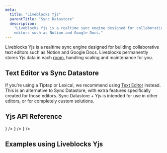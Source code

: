 ```yaml
---
meta:
  title: "Liveblocks Yjs"
  parentTitle: "Sync Datastore"
  description:
    "Liveblocks Yjs is a realtime sync engine designed for collaborative text
    editors such as Notion and Google Docs."
---
```


Liveblocks Yjs is a realtime sync engine designed for building collaborative
text editors such as Notion and Google Docs. Liveblocks permanently stores Yjs
data in each [room](/docs/concepts/how-liveblocks-works#Rooms), handling scaling
and maintenance for you.

## Text Editor vs Sync Datastore

If you’re using a Tiptap or Lexical, we recommend using
[Text Editor](/docs/ready-made-features/text-editor) instead. This is an
alternative to Sync Datastore, with extra features specifically created for
those editors. Sync Datastore + Yjs is intended for use in other editors, or for
completely custom solutions.

## Yjs API Reference

<ListGrid columns={2}>
  <DocsCard
    type="technology"
    title="Yjs"
    href="/docs/api-reference/liveblocks-yjs"
    description="@liveblocks/yjs"
    visual={<DocsYjsIcon className="fill-product-icon-brand h-auto w-6" />}
  />
  <DocsCard
    type="technology"
    title="REST API functions"
    href="/docs/api-reference/liveblocks-node#Yjs"
    description="@liveblocks/node"
    visual={<DocsApiIcon />}
  />
  <DocsCard
    type="technology"
    title="REST API"
    href="/docs/api-reference/rest-api-endpoints#Yjs"
    description="HTTP endpoints"
    visual={<DocsApiIcon />}
  />
</ListGrid>

## Examples using Liveblocks Yjs

<ListGrid columns={2}>
  <ExampleCard
    example={{
      title: "Collaborative Text Editor (Slate)",
      slug: "collaborative-text-editor/nextjs-yjs-slate",
      image: "/images/examples/thumbnails/text-editor.jpg",
    }}
    technologies={["nextjs"]}
    openInNewWindow
  />
  <ExampleCard
    example={{
      title: "Collaborative Text Editor (Quill)",
      slug: "collaborative-text-editor/nextjs-yjs-quill",
      image: "/images/examples/thumbnails/text-editor.jpg",
    }}
    technologies={["nextjs"]}
    openInNewWindow
  />
  <ExampleCard
    example={{
      title: "Collaborative Code Editor",
      slug: "collaborative-code-editor",
      image: "/images/examples/thumbnails/code-editor.jpg",
      advanced: true,
    }}
    technologies={["nextjs"]}
    openInNewWindow
  />
</ListGrid>
